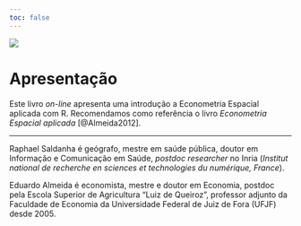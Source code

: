 ```yaml
---
toc: false
---
```


[![](https://zenodo.org/badge/681615613.svg)](https://zenodo.org/badge/latestdoi/681615613)

# Apresentação {.unnumbered}

Este livro *on-line* apresenta uma introdução a Econometria Espacial aplicada com R. Recomendamos como referência o livro *Econometria Espacial aplicada* [@Almeida2012].

------------------------------------------------------------------------

Raphael Saldanha é geógrafo, mestre em saúde pública, doutor em Informação e Comunicação em Saúde, *postdoc researcher* no Inria (*Institut national de recherche en sciences et technologies du numérique, France*).

Eduardo Almeida é economista, mestre e doutor em Economia, postdoc pela Escola Superior de Agricultura "Luiz de Queiroz", professor adjunto da Faculdade de Economia da Universidade Federal de Juiz de Fora (UFJF) desde 2005.
